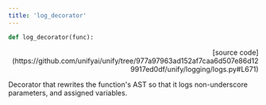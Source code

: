 ```yaml
---
title: 'log_decorator'
---
```


```python
def log_decorator(func):
```

<p align="right">[source code](https://github.com/unifyai/unify/tree/977a97963ad152af7caa6d507e86d129917ed0df/unify/logging/logs.py#L671)</p>

Decorator that rewrites the function's AST so that it logs non-underscore
parameters, and assigned variables.